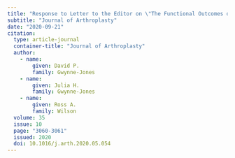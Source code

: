 ```yaml
---
title: "Response to Letter to the Editor on \"The Functional Outcomes of Patients With Knee Osteoarthritis Managed Nonoperatively at the Joint Clinic at 5-Year Follow-Up: Does Surgical Avoidance Mean Success?\""
subtitle: "Journal of Arthroplasty"
date: "2020-09-21"
citation: 
  type: article-journal
  container-title: "Journal of Arthroplasty"
  author:
    - name:
        given: David P.
        family: Gwynne-Jones
    - name:
        given: Julia H.
        family: Gwynne-Jones
    - name:
        given: Ross A.
        family: Wilson
  volume: 35
  issue: 10
  page: "3060-3061"
  issued: 2020
  doi: 10.1016/j.arth.2020.05.054
---
```


